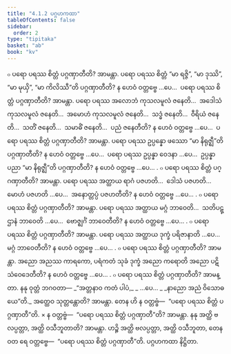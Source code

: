 ```yaml
---
title: "4.1.2 ပဂ္ဂဟကထာ"
tableOfContents: false
sidebar:
  order: 2
type: "tipitaka"
basket: "ab"
book: "kv"
---
```



<DynamicBreadcrumb />

<Division number="745" book="kv" e="ch" v="32" p="381">

<Paragraph number="2361" book="kv">
๐ ပရော ပရဿ စိတ္တံ ပဂ္ဂဏှာတီတိ? အာမန္တာ. ပရော ပရဿ စိတ္တံ “မာ ရဇ္ဇိ”, “မာ ဒုဿိ”, “မာ မုယှိ”, “မာ ကိလိဿီ”တိ ပဂ္ဂဏှာတီတိ? န ဟေဝံ ဝတ္တဗ္ဗေ …ပေ…  ပရော ပရဿ စိတ္တံ ပဂ္ဂဏှာတီတိ? အာမန္တာ. ပရော ပရဿ အလောဘံ ကုသလမူလံ ဇနေတိ…  အဒေါသံ ကုသလမူလံ ဇနေတိ…  အမောဟံ ကုသလမူလံ ဇနေတိ…  သဒ္ဓံ ဇနေတိ…  ဝီရိယံ ဇနေတိ…  သတိံ ဇနေတိ…  သမာဓိံ ဇနေတိ…  ပညံ ဇနေတီတိ? န ဟေဝံ ဝတ္တဗ္ဗေ …ပေ…  ပရော ပရဿ စိတ္တံ ပဂ္ဂဏှာတီတိ? အာမန္တာ. ပရော ပရဿ ဥပ္ပန္နော ဖဿော “မာ နိရုဇ္ဈီ”တိ ပဂ္ဂဏှာတီတိ? န ဟေဝံ ဝတ္တဗ္ဗေ …ပေ…  ပရော ပရဿ ဥပ္ပန္နာ ဝေဒနာ …ပေ…  ဥပ္ပန္နာ ပညာ “မာ နိရုဇ္ဈီ”တိ ပဂ္ဂဏှာတီတိ? န ဟေဝံ ဝတ္တဗ္ဗေ …ပေ… .
</Paragraph>

<Paragraph number="2362" book="kv">
๐ ပရော ပရဿ စိတ္တံ ပဂ္ဂဏှာတီတိ? အာမန္တာ. ပရော ပရဿ အတ္ထာယ ရာဂံ ပဇဟတိ…  ဒေါသံ ပဇဟတိ…  မောဟံ ပဇဟတိ …ပေ…  အနောတ္တပ္ပံ ပဇဟတီတိ? န ဟေဝံ ဝတ္တဗ္ဗေ …ပေ… .
</Paragraph>

<Paragraph number="2363" book="kv">
๐ ပရော ပရဿ စိတ္တံ ပဂ္ဂဏှာတီတိ? အာမန္တာ. ပရော ပရဿ အတ္ထာယ မဂ္ဂံ ဘာဝေတိ…  သတိပဋ္ဌာနံ ဘာဝေတိ …ပေ…  ဗောဇ္ဈင်္ဂံ ဘာဝေတီတိ? န ဟေဝံ ဝတ္တဗ္ဗေ …ပေ… .
</Paragraph>

<Paragraph number="2364" book="kv">
๐ ပရော ပရဿ စိတ္တံ ပဂ္ဂဏှာတီတိ? အာမန္တာ. ပရော ပရဿ အတ္ထာယ ဒုက္ခံ ပရိဇာနာတိ …ပေ…  မဂ္ဂံ ဘာဝေတီတိ? န ဟေဝံ ဝတ္တဗ္ဗေ …ပေ… .
</Paragraph>

<Paragraph number="2365" book="kv">
๐ ပရော ပရဿ စိတ္တံ ပဂ္ဂဏှာတီတိ? အာမန္တာ. အညော အညဿ ကာရကော, ပရံကတံ သုခံ ဒုက္ခံ အညော ကရောတိ အညော ပဋိသံဝေဒေတီတိ? န ဟေဝံ ဝတ္တဗ္ဗေ …ပေ… .
</Paragraph>

<Paragraph number="2366" book="kv">
๐ ပရော ပရဿ စိတ္တံ ပဂ္ဂဏှာတီတိ? အာမန္တာ. နနု ဝုတ္တံ ဘဂဝတာ—
</Paragraph>

<Paragraph number="2367" type="verses" book="kv">
_“အတ္တနာဝ ကတံ ပါပံ,_  
_ …ပေ… _  
_နာညော အညံ ဝိသောဓယေ”တိ._  

</Paragraph>

<Paragraph number="2368" book="kv">
အတ္ထေဝ သုတ္တန္တောတိ? အာမန္တာ. တေန ဟိ န ဝတ္တဗ္ဗံ—  “ပရော ပရဿ စိတ္တံ ပဂ္ဂဏှာတီ”တိ.
</Paragraph>

</Division>
<Division number="746" book="kv" e="ch" v="32" p="382">

<Paragraph number="2369" book="kv">
× န ဝတ္တဗ္ဗံ—  “ပရော ပရဿ စိတ္တံ ပဂ္ဂဏှာတီ”တိ? အာမန္တာ. နနု အတ္ထိ ဗလပ္ပတ္တာ, အတ္ထိ ဝသီဘူတာတိ? အာမန္တာ. ဟဉ္စိ အတ္ထိ ဗလပ္ပတ္တာ, အတ္ထိ ဝသီဘူတာ, တေန ဝတ ရေ ဝတ္တဗ္ဗေ—  “ပရော ပရဿ စိတ္တံ ပဂ္ဂဏှာတီ”တိ.

</Paragraph>
</Division>

<Paragraph number="2370" type="center" book="kv">
ပဂ္ဂဟကထာ နိဋ္ဌိတာ.
</Paragraph>